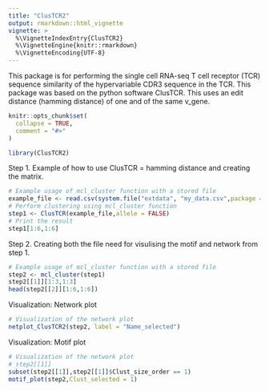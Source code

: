 ```yaml
---
title: "ClusTCR2"
output: rmarkdown::html_vignette
vignette: >
  %\VignetteIndexEntry{ClusTCR2}
  %\VignetteEngine{knitr::rmarkdown}
  %\VignetteEncoding{UTF-8}
---
```


This package is for performing the single cell RNA-seq T cell receptor (TCR) sequence similarity of the hypervariable CDR3 sequence in the TCR. This package was based on the python software ClusTCR. This uses an edit distance (hamming distance) of one and of the same v_gene. 

```r
knitr::opts_chunk$set(
  collapse = TRUE,
  comment = "#>"
)
```

```r
library(ClusTCR2)
```

Step 1. Example of how to use ClusTCR = hamming distance and creating the matrix. 

```r
# Example usage of mcl_cluster function with a stored file
example_file <- read.csv(system.file("extdata", "my_data.csv",package = "ClusTCR2"))
# Perform clustering using mcl_cluster function
step1 <- ClusTCR(example_file,allele = FALSE)
# Print the result
step1[1:6,1:6]
```

Step 2. Creating both the file need for visulising the motif and network from step 1. 

```r
# Example usage of mcl_cluster function with a stored file
step2 <- mcl_cluster(step1)
step2[[1]][1:3,1:3]
head(step2[[2]][1:6,1:6])
```

Visualization: Network plot

```r
# Visualization of the network plot
netplot_ClusTCR2(step2, label = "Name_selected")
```

Visualization: Motif plot

```r
# Visualization of the network plot
# step2[[1]]
subset(step2[[1]],step2[[1]]$Clust_size_order == 1)
motif_plot(step2,Clust_selected = 1)
```
